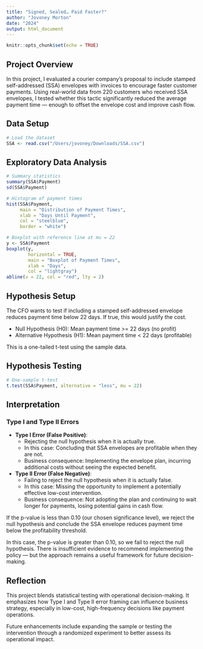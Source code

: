 ```yaml
---
title: "Signed, Sealed… Paid Faster?"
author: "Jovoney Morton"
date: "2024"
output: html_document
---
```


```r
knitr::opts_chunk$set(echo = TRUE)

```

## Project Overview
In this project, I evaluated a courier company’s proposal to include stamped self-addressed (SSA) envelopes with invoices to encourage faster customer payments. Using real-world data from 220 customers who received SSA envelopes, I tested whether this tactic significantly reduced the average payment time — enough to offset the envelope cost and improve cash flow.

## Data Setup
```r
# Load the dataset
SSA <- read.csv("/Users/jovoney/Downloads/SSA.csv")
```

## Exploratory Data Analysis
```r
# Summary statistics
summary(SSA$Payment)
sd(SSA$Payment)
```

```r
# Histogram of payment times
hist(SSA$Payment,
     main = "Distribution of Payment Times",
     xlab = "Days Until Payment",
     col = "steelblue",
     border = "white")
```

```r
# Boxplot with reference line at mu = 22
y <- SSA$Payment
boxplot(y,
        horizontal = TRUE,
        main = "Boxplot of Payment Times",
        xlab = "Days",
        col = "lightgray")
abline(v = 22, col = "red", lty = 2)
```

## Hypothesis Setup
The CFO wants to test if including a stamped self-addressed envelope reduces payment time below 22 days. If true, this would justify the cost.

- Null Hypothesis (H0): Mean payment time >= 22 days (no profit)
- Alternative Hypothesis (H1): Mean payment time < 22 days (profitable)

This is a one-tailed t-test using the sample data.

## Hypothesis Testing
```r
# One-sample t-test
t.test(SSA$Payment, alternative = "less", mu = 22)
```

## Interpretation

### Type I and Type II Errors

- **Type I Error (False Positive)**:
  - Rejecting the null hypothesis when it is actually true.
  - In this case: Concluding that SSA envelopes are profitable when they are not.
  - Business consequence: Implementing the envelope plan, incurring additional costs without seeing the expected benefit.

- **Type II Error (False Negative)**:
  - Failing to reject the null hypothesis when it is actually false.
  - In this case: Missing the opportunity to implement a potentially effective low-cost intervention.
  - Business consequence: Not adopting the plan and continuing to wait longer for payments, losing potential gains in cash flow.

If the p-value is less than 0.10 (our chosen significance level), we reject the null hypothesis and conclude the SSA envelope reduces payment time below the profitability threshold.

In this case, the p-value is greater than 0.10, so we fail to reject the null hypothesis. There is insufficient evidence to recommend implementing the policy — but the approach remains a useful framework for future decision-making.

## Reflection
This project blends statistical testing with operational decision-making. It emphasizes how Type I and Type II error framing can influence business strategy, especially in low-cost, high-frequency decisions like payment operations.

Future enhancements include expanding the sample or testing the intervention through a randomized experiment to better assess its operational impact.
